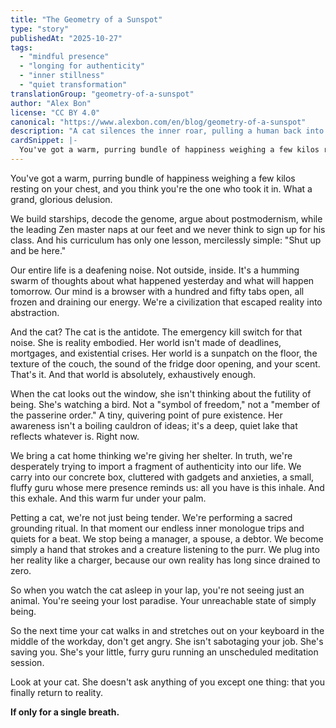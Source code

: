 ```yaml
---
title: "The Geometry of a Sunspot"
type: "story"
publishedAt: "2025-10-27"
tags:
  - "mindful presence"
  - "longing for authenticity"
  - "inner stillness"
  - "quiet transformation"
translationGroup: "geometry-of-a-sunspot"
author: "Alex Bon"
license: "CC BY 4.0"
canonical: "https://www.alexbon.com/en/blog/geometry-of-a-sunspot"
description: "A cat silences the inner roar, pulling a human back into the present and reminding them that simple being is enough."
cardSnippet: |-
  You've got a warm, purring bundle of happiness weighing a few kilos resting on your chest, and you think you're the one who took it in. What a grand, glorious delusion. We build starships, decode the genome, argue about postmodernism, while the leading Zen master naps at our feet and we never think to sign up for his class...
---
```


You've got a warm, purring bundle of happiness weighing a few kilos resting on your chest, and you think you're the one who took it in. What a grand, glorious delusion.

We build starships, decode the genome, argue about postmodernism, while the leading Zen master naps at our feet and we never think to sign up for his class. And his curriculum has only one lesson, mercilessly simple: "Shut up and be here."

Our entire life is a deafening noise. Not outside, inside. It's a humming swarm of thoughts about what happened yesterday and what will happen tomorrow. Our mind is a browser with a hundred and fifty tabs open, all frozen and draining our energy. We're a civilization that escaped reality into abstraction.

And the cat? The cat is the antidote. The emergency kill switch for that noise. She is reality embodied. Her world isn't made of deadlines, mortgages, and existential crises. Her world is a sunpatch on the floor, the texture of the couch, the sound of the fridge door opening, and your scent. That's it. And that world is absolutely, exhaustively enough.

When the cat looks out the window, she isn't thinking about the futility of being. She's watching a bird. Not a "symbol of freedom," not a "member of the passerine order." A tiny, quivering point of pure existence. Her awareness isn't a boiling cauldron of ideas; it's a deep, quiet lake that reflects whatever is. Right now.

We bring a cat home thinking we're giving her shelter. In truth, we're desperately trying to import a fragment of authenticity into our life. We carry into our concrete box, cluttered with gadgets and anxieties, a small, fluffy guru whose mere presence reminds us: all you have is this inhale. And this exhale. And this warm fur under your palm.

Petting a cat, we're not just being tender. We're performing a sacred grounding ritual. In that moment our endless inner monologue trips and quiets for a beat. We stop being a manager, a spouse, a debtor. We become simply a hand that strokes and a creature listening to the purr. We plug into her reality like a charger, because our own reality has long since drained to zero.

So when you watch the cat asleep in your lap, you're not seeing just an animal. You're seeing your lost paradise. Your unreachable state of simply being.

So the next time your cat walks in and stretches out on your keyboard in the middle of the workday, don't get angry. She isn't sabotaging your job. She's saving you. She's your little, furry guru running an unscheduled meditation session.

Look at your cat. She doesn't ask anything of you except one thing: that you finally return to reality.

**If only for a single breath.**
